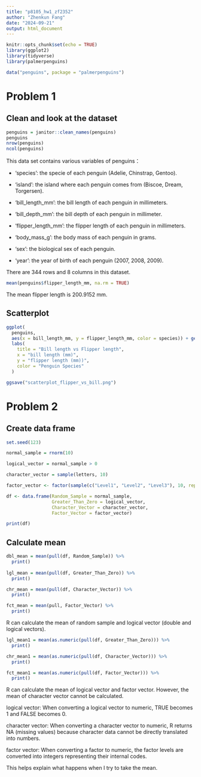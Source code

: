 ```yaml
---
title: "p8105_hw1_zf2352"
author: "Zhenkun Fang"
date: "2024-09-21"
output: html_document
---
```


```r
knitr::opts_chunk$set(echo = TRUE)
library(ggplot2)
library(tidyverse)
library(palmerpenguins)
```

```r
data("penguins", package = "palmerpenguins")
```

# Problem 1

## Clean and look at the dataset
```r
penguins = janitor::clean_names(penguins)
penguins
nrow(penguins)
ncol(penguins)
```
This data set contains various variables of penguins：

- 'species': the specie of each penguin (Adelie, Chinstrap, Gentoo).

- 'island': the island where each penguin comes from (Biscoe, Dream, Torgersen).

- 'bill_length_mm': the bill length of each penguin in millimeters.

- 'bill_depth_mm': the bill depth of each penguin in millimeter.

- 'flipper_length_mm': the flipper length of each penguin in millimeters.

- 'body_mass_g': the body mass of each penguin in grams.

- 'sex': the biological sex of each penguin.

- 'year': the year of birth of each penguin (2007, 2008, 2009).

There are 344 rows and 8 columns in this dataset.

```r
mean(penguins$flipper_length_mm, na.rm = TRUE)
```

The mean flipper length is 200.9152 mm.

## Scatterplot
```r
ggplot(
  penguins,
  aes(x = bill_length_mm, y = flipper_length_mm, color = species)) + geom_point() + 
  labs(
    title = "Bill length vs Flipper length",
    x = "bill length (mm)",
    y = "flipper length (mm))",
    color = "Penguin Species"
  )

ggsave("scatterplot_flipper_vs_bill.png")
```

# Problem 2

## Create data frame
```r
set.seed(123)

normal_sample = rnorm(10)

logical_vector = normal_sample > 0

character_vector = sample(letters, 10)

factor_vector <- factor(sample(c("Level1", "Level2", "Level3"), 10, replace = TRUE))

df <- data.frame(Random_Sample = normal_sample,
                 Greater_Than_Zero = logical_vector,
                 Character_Vector = character_vector,
                 Factor_Vector = factor_vector)

print(df)
```
## Calculate mean
```r
dbl_mean = mean(pull(df, Random_Sample)) %>% 
  print()
  
lgl_mean = mean(pull(df, Greater_Than_Zero)) %>% 
  print()

chr_mean = mean(pull(df, Character_Vector)) %>% 
  print()

fct_mean = mean(pull, Factor_Vector) %>% 
  print()
```
R can calculate the mean of random sample and logical vector (double and logical vectors).

```r
lgl_mean1 = mean(as.numeric(pull(df, Greater_Than_Zero))) %>% 
  print()

chr_mean1 = mean(as.numeric(pull(df, Character_Vector))) %>% 
  print()

fct_mean1 = mean(as.numeric(pull(df, Factor_Vector))) %>% 
  print()
```
R can calculate the mean of logical vector and factor vector. However, the mean of character vector cannot be calculated. 

logical vector: When converting a logical vector to numeric, TRUE becomes 1 and FALSE becomes 0.

character vector: When converting a character vector to numeric, R returns NA (missing values) because character data cannot be directly translated into numbers.

factor vector: When converting a factor to numeric, the factor levels are converted into integers representing their internal codes.

This helps explain what happens when I try to take the mean.
